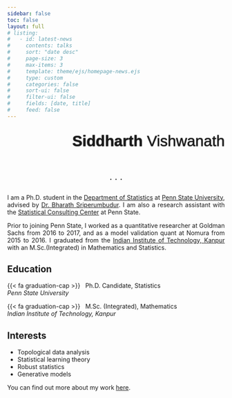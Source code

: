 ```yaml
---
sidebar: false
toc: false
layout: full
# listing:
#   - id: latest-news
#     contents: talks
#     sort: "date desc"
#     page-size: 3
#     max-items: 3
#     template: theme/ejs/homepage-news.ejs
#     type: custom
#     categories: false
#     sort-ui: false
#     filter-ui: false
#     fields: [date, title]
#     feed: false
---
```


<!-- color: rgb(132, 45, 245); -->

::: {style="text-align: right;"}
## [[**Siddharth**]{style="font-weight: 500;"} Vishwanath]{style="font-size: 35px; text-shadow: 0 0 2px black; font-weight: 100; font-family: 'Saira Semi Condensed', sans-serif;"}
:::



:::: {.grid}

::: {.g-col-12 .g-col-md-5 style="text-align: left;"}

<div class="juxtapose" data-startingposition="45%" style="height: '330px'; width: 330px;">
<img src="images/profile5-2.jpg" data-label="" alt="">
<img src="images/profile5.jpg" data-label="" alt="">
</div>

::: {style="text-align: center; font-size: 1.5em; margin-top: 10px;"}
[<i class="fa-brands fa-linkedin"></i> ](https://linkedin.com/in/sidv23) ·
[<i class="fa-brands fa-github"></i> ](https://github.com/sidv23) ·
[<i class="ai ai-google-scholar-square"></i> ](https://scholar.google.com/citations?user=7TQaHEEAAAAJ&hl=en) ·
[<i class="fa-solid fa-envelope"></i> ](mailto:suv87@psu.edu)
:::

:::

::: {.g-col-12 .g-col-md-1 style="text-align: left;"}
:::

<!-- text-align: justify; text-justify: inter-word; -->
::: {.g-col-12 .g-col-md-6 style="text-align: justify;"}

I am a Ph.D. student in the [Department of Statistics](http://stat.psu.edu/) at [Penn State University](https://www.psu.edu/), advised by [Dr. Bharath Sriperumbudur](http://personal.psu.edu/bks18/). I am also a research assistant with the [Statistical Consulting Center](https://scc.stat.psu.edu/) at Penn State.

Prior to joining Penn State, I worked as a quantitative researcher at Goldman Sachs from 2016 to 2017, and as a model validation quant at Nomura from 2015 to 2016. I graduated from the [Indian Institute of Technology, Kanpur](https://www.iitk.ac.in/) with an M.Sc.(Integrated) in Mathematics and Statistics.

:::

::::



:::: {.grid}

::: {.g-col-12 .g-col-md-7 style="text-align: left;"}
## Education

{{< fa graduation-cap >}} &nbsp; Ph.D. Candidate, Statistics<br> [_Penn State University_]{.dodgerblue}

{{< fa graduation-cap >}} &nbsp; M.Sc. (Integrated), Mathematics <br> [_Indian Institute of Technology, Kanpur_]{.dodgerblue}

:::

::: {.g-col-12 .g-col-md-5 style="text-align: left;"}
## Interests

* Topological data analysis
* Statistical learning theory
* Robust statistics
* Generative models

You can find out more about my work [here](research.qmd).

:::

::::

<!-- :::{.column-body-outset}

## Latest News

::: {#latest-news}
:::

{{< bi arrow-bar-right color="#047a06" >}} *[All Posts](blog.qmd)*
::: -->

